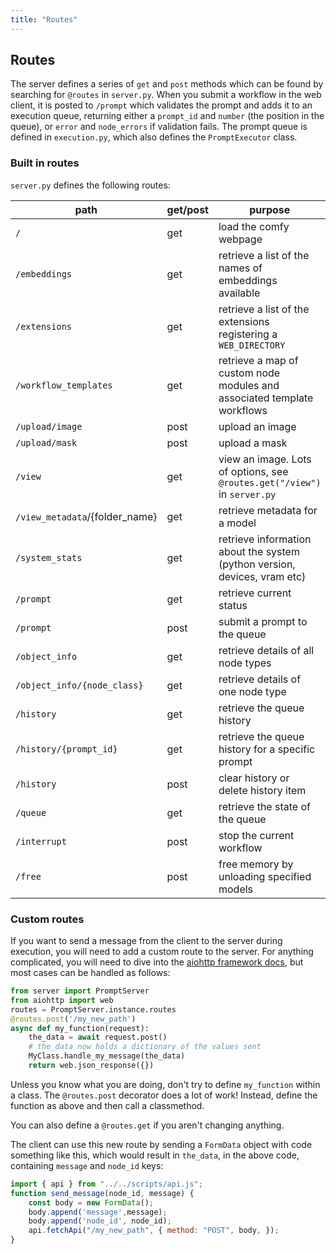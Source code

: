 ```yaml
---
title: "Routes"
---
```


## Routes

The server defines a series of `get` and `post` methods 
which can be found by searching for `@routes` in `server.py`. When you submit a workflow
in the web client, it is posted to `/prompt` which validates the prompt and adds it to an execution queue,
returning either a `prompt_id` and `number` (the position in the queue), or `error` and `node_errors` if validation fails.
The prompt queue is defined in `execution.py`, which also defines the `PromptExecutor` class. 

### Built in routes

`server.py` defines the following routes:

|path|get/post|purpose|
|-|-|-|
|`/`|get|load the comfy webpage|
|`/embeddings`|get|retrieve a list of the names of embeddings available|
|`/extensions`|get|retrieve a list of the extensions registering a `WEB_DIRECTORY`|
|`/workflow_templates`|get|retrieve a map of custom node modules and associated template workflows|
|`/upload/image`|post|upload an image|
|`/upload/mask`|post|upload a mask|
|`/view`|get|view an image. Lots of options, see `@routes.get("/view")` in `server.py`|
|`/view_metadata`/{folder_name}|get|retrieve metadata for a model|
|`/system_stats`|get|retrieve information about the system (python version, devices, vram etc)|
|`/prompt`|get|retrieve current status|
|`/prompt`|post|submit a prompt to the queue|
|`/object_info`|get|retrieve details of all node types|
|`/object_info/{node_class}`|get|retrieve details of one node type|
|`/history`|get|retrieve the queue history|
|`/history/{prompt_id}`|get|retrieve the queue history for a specific prompt|
|`/history`|post|clear history or delete history item|
|`/queue`|get|retrieve the state of the queue|
|`/interrupt`|post|stop the current workflow|
|`/free`|post|free memory by unloading specified models|

### Custom routes

If you want to send a message from the client to the server during execution, you will need to add a custom route to the server.
For anything complicated, you will need to dive into the [aiohttp framework docs](https://docs.aiohttp.org/), but most cases can 
be handled as follows:

```Python
from server import PromptServer
from aiohttp import web
routes = PromptServer.instance.routes
@routes.post('/my_new_path')
async def my_function(request):
    the_data = await request.post()
    # the_data now holds a dictionary of the values sent
    MyClass.handle_my_message(the_data)
    return web.json_response({})
```

<Tip>Unless you know what you are doing, don't try to define `my_function` within a class. 
The `@routes.post` decorator does a lot of work! Instead, define the function as above
and then call a classmethod.</Tip>

<Tip>You can also define a `@routes.get` if you aren't changing anything.</Tip>

The client can use this new route by sending a `FormData` object with code something like this,
which would result in `the_data`, in the above code, containing `message` and `node_id` keys:

```Javascript
import { api } from "../../scripts/api.js";
function send_message(node_id, message) {
    const body = new FormData();
    body.append('message',message);
    body.append('node_id', node_id);
    api.fetchApi("/my_new_path", { method: "POST", body, });
}
```